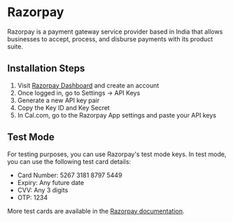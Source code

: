# Razorpay

Razorpay is a payment gateway service provider based in India that allows businesses to accept, process, and disburse payments with its product suite.

## Installation Steps

1. Visit [Razorpay Dashboard](https://dashboard.razorpay.com) and create an account
2. Once logged in, go to Settings -> API Keys
3. Generate a new API key pair
4. Copy the Key ID and Key Secret
5. In Cal.com, go to the Razorpay App settings and paste your API keys

## Test Mode

For testing purposes, you can use Razorpay's test mode keys. In test mode, you can use the following test card details:

- Card Number: 5267 3181 8797 5449
- Expiry: Any future date
- CVV: Any 3 digits
- OTP: 1234

More test cards are available in the [Razorpay documentation](https://razorpay.com/docs/payments/payments/test-card-details/). 